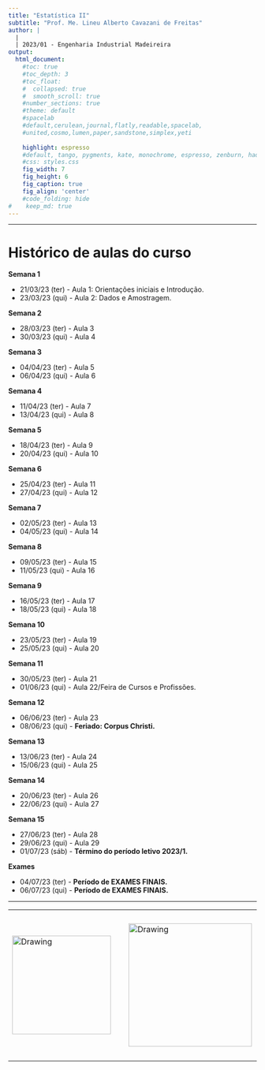 ```yaml
---
title: "Estatística II"
subtitle: "Prof. Me. Lineu Alberto Cavazani de Freitas"
author: |
  |
  | 2023/01 - Engenharia Industrial Madeireira
output:
  html_document:                    
    #toc: true                       
    #toc_depth: 3                    
    #toc_float:                      
    #  collapsed: true
    #  smooth_scroll: true
    #number_sections: true           
    #theme: default
    #spacelab
    #default,cerulean,journal,flatly,readable,spacelab,
    #united,cosmo,lumen,paper,sandstone,simplex,yeti
    
    highlight: espresso
    #default, tango, pygments, kate, monochrome, espresso, zenburn, haddock, and textmate
    #css: styles.css                
    fig_width: 7                    
    fig_height: 6                   
    fig_caption: true               
    fig_align: 'center'
    #code_folding: hide              
#    keep_md: true
---
```


---

# Histórico de aulas do curso

**Semana 1**

 - 21/03/23 (ter) - Aula 1: Orientações iniciais e Introdução.
 - 23/03/23 (qui) - Aula 2: Dados e Amostragem.

**Semana 2**

 - 28/03/23 (ter) - Aula 3
 - 30/03/23 (qui) - Aula 4

**Semana 3**

 - 04/04/23 (ter) - Aula 5
 - 06/04/23 (qui) - Aula 6

**Semana 4**

 - 11/04/23 (ter) - Aula 7
 - 13/04/23 (qui) - Aula 8

**Semana 5**

 - 18/04/23 (ter) - Aula 9
 - 20/04/23 (qui) - Aula 10

**Semana 6**

 - 25/04/23 (ter) - Aula 11
 - 27/04/23 (qui) - Aula 12

**Semana 7**

 - 02/05/23 (ter) - Aula 13
 - 04/05/23 (qui) - Aula 14

**Semana 8**

 - 09/05/23 (ter) - Aula 15
 - 11/05/23 (qui) - Aula 16

**Semana 9**

 - 16/05/23 (ter) - Aula 17
 - 18/05/23 (qui) - Aula 18

**Semana 10**

 - 23/05/23 (ter) - Aula 19
 - 25/05/23 (qui) - Aula 20

**Semana 11**

 - 30/05/23 (ter) - Aula 21
 - 01/06/23 (qui) - Aula 22/Feira de Cursos e Profissões.

**Semana 12**

 - 06/06/23 (ter) - Aula 23
 - 08/06/23 (qui) - **Feriado: Corpus Christi.**

**Semana 13**

 - 13/06/23 (ter) - Aula 24
 - 15/06/23 (qui) - Aula 25

**Semana 14**

 - 20/06/23 (ter) - Aula 26
 - 22/06/23 (qui) - Aula 27

**Semana 15**

 - 27/06/23 (ter) - Aula 28
 - 29/06/23 (qui) - Aula 29
 - 01/07/23 (sáb) - **Término do período letivo 2023/1.**
 
**Exames**

 - 04/07/23 (ter) - **Período de EXAMES FINAIS.**
 - 06/07/23 (qui) - **Período de EXAMES FINAIS.**

---

<center>

<table><tr>

<td> <img src="img/ufpr-transparent-600px.png" alt="Drawing" style="width: 200px;"/> </td>

<td> &nbsp; &nbsp; &nbsp; &nbsp; &nbsp; &nbsp; </td>

<td> <img src="img/dest-texto-2.png" alt="Drawing" style="width: 250px;"/> </td>

<td> &nbsp; &nbsp; &nbsp; &nbsp; &nbsp; &nbsp; </td>

<td> <img src="img/leg.png" alt="Drawing" style="width: 300px;"/> </td>

</center>


<div class="tocify-extend-page" data-unique="tocify-extend-page" style="height: 0;"></div>